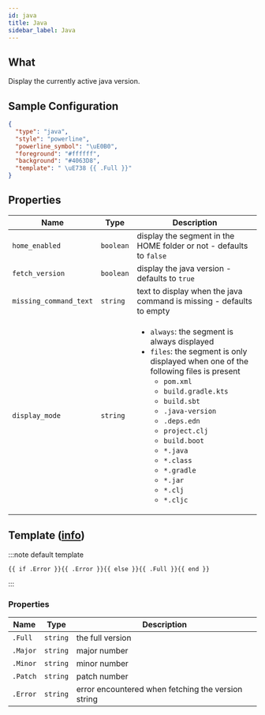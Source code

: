 ```yaml
---
id: java
title: Java
sidebar_label: Java
---
```


## What

Display the currently active java version.

## Sample Configuration

```json
{
  "type": "java",
  "style": "powerline",
  "powerline_symbol": "\uE0B0",
  "foreground": "#ffffff",
  "background": "#4063D8",
  "template": " \uE738 {{ .Full }}"
}
```

## Properties

| Name                   | Type      | Description                                                                                                                                                                                                                                                                                                                                                                                                                   |
| ---------------------- | --------- | ----------------------------------------------------------------------------------------------------------------------------------------------------------------------------------------------------------------------------------------------------------------------------------------------------------------------------------------------------------------------------------------------------------------------------- |
| `home_enabled`         | `boolean` | display the segment in the HOME folder or not - defaults to `false`                                                                                                                                                                                                                                                                                                                                                           |
| `fetch_version`        | `boolean` | display the java version - defaults to `true`                                                                                                                                                                                                                                                                                                                                                                                 |
| `missing_command_text` | `string`  | text to display when the java command is missing - defaults to empty                                                                                                                                                                                                                                                                                                                                                          |
| `display_mode`         | `string`  | <ul><li>`always`: the segment is always displayed</li><li>`files`: the segment is only displayed when one of the following files is present<ul><li>`pom.xml`</li><li>`build.gradle.kts`</li><li>`build.sbt`</li><li>`.java-version`</li><li>`.deps.edn`</li><li>`project.clj`</li><li>`build.boot`</li><li>`*.java`</li><li>`*.class`</li><li>`*.gradle`</li><li>`*.jar`</li><li>`*.clj`</li><li>`*.cljc`</li></ul></li></ul> |

## Template ([info][templates])

:::note default template

```template
{{ if .Error }}{{ .Error }}{{ else }}{{ .Full }}{{ end }}
```

:::

### Properties

| Name     | Type     | Description                                        |
| -------- | -------- | -------------------------------------------------- |
| `.Full`  | `string` | the full version                                   |
| `.Major` | `string` | major number                                       |
| `.Minor` | `string` | minor number                                       |
| `.Patch` | `string` | patch number                                       |
| `.Error` | `string` | error encountered when fetching the version string |

[templates]: /docs/configuration/templates
